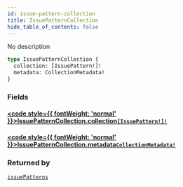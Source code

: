 ```yaml
---
id: issue-pattern-collection
title: IssuePatternCollection
hide_table_of_contents: false
---
```








No description

```graphql
type IssuePatternCollection {
  collection: [IssuePattern!]!
  metadata: CollectionMetadata!
}
```


### Fields

#### [<code style={{ fontWeight: 'normal' }}>IssuePatternCollection.<b>collection</b></code>](#)<Bullet />[`[IssuePattern!]!`](/api/graphql/documentation/objects/issue-pattern) <Badge class="secondary" text="non-null"/> <Badge class="secondary" text="object"/>
> 
> 

#### [<code style={{ fontWeight: 'normal' }}>IssuePatternCollection.<b>metadata</b></code>](#)<Bullet />[`CollectionMetadata!`](/api/graphql/documentation/objects/collection-metadata) <Badge class="secondary" text="non-null"/> <Badge class="secondary" text="object"/>
> 
> 



### Returned by

[`issuePatterns`](/api/graphql/documentation/queries/issue-patterns)  <Badge class="secondary" text="query"/>



